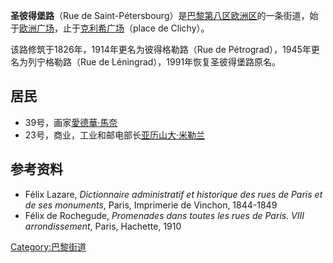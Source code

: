 {{Paris_streetbox
| arr_num=8
| streetname=圣彼得堡路<br />Rue de Saint-Pétersbourg
| x=82
| y=60 
| paris_map= 
| arr1=第八区
| quarter=
| begins= 欧洲广场 
| ends=  克利希广场
| length= 490
| width= 15
| creation= 1826年 
| denomination= 1991年
| area_map=
| caption= 
}}

'''圣彼得堡路'''（Rue de Saint-Pétersbourg）是[[巴黎第八区|巴黎第八区]][[欧洲区|欧洲区]]的一条街道，始于[[欧洲广场_(巴黎)|欧洲广场]]，止于[[克利希广场|克利希广场]]（place de Clichy）。

该路修筑于1826年，1914年更名为彼得格勒路（Rue de Pétrograd），1945年更名为列宁格勒路（Rue de Léningrad），1991年恢复圣彼得堡路原名。

== 居民 ==
* 39号，画家[[愛德華·馬奈|愛德華·馬奈]]
* 23号，商业，工业和邮电部长[[亚历山大·米勒兰|亚历山大·米勒兰]]

== 参考资料 ==
<references />
* Félix Lazare, ''Dictionnaire administratif et historique des rues de Paris et de ses monuments'', Paris, Imprimerie de Vinchon, 1844-1849
* Félix de Rochegude, ''Promenades dans toutes les rues de Paris. VIII{{e}} arrondissement'', Paris, Hachette, 1910

[[Category:巴黎街道|Category:巴黎街道]]
